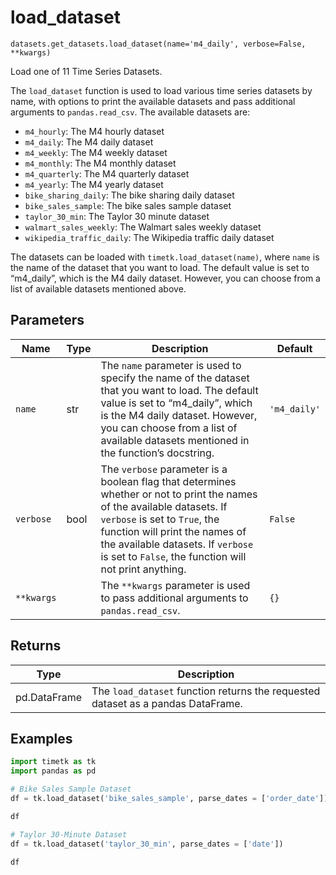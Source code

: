 # load_dataset { #timetk.datasets.get_datasets.load_dataset }

`datasets.get_datasets.load_dataset(name='m4_daily', verbose=False, **kwargs)`

Load one of 11 Time Series Datasets.

The `load_dataset` function is used to load various time series datasets by name, with options to print the available datasets and pass additional arguments to `pandas.read_csv`. The available datasets are:

- `m4_hourly`: The M4 hourly dataset
- `m4_daily`: The M4 daily dataset
- `m4_weekly`: The M4 weekly dataset
- `m4_monthly`: The M4 monthly dataset
- `m4_quarterly`: The M4 quarterly dataset
- `m4_yearly`: The M4 yearly dataset
- `bike_sharing_daily`: The bike sharing daily dataset
- `bike_sales_sample`: The bike sales sample dataset
- `taylor_30_min`: The Taylor 30 minute dataset
- `walmart_sales_weekly`: The Walmart sales weekly dataset
- `wikipedia_traffic_daily`: The Wikipedia traffic daily dataset

The datasets can be loaded with `timetk.load_dataset(name)`, where `name` is the name of the dataset that you want to load. The default value is set to "m4_daily", which is the M4 daily dataset. However, you can choose from a list of available datasets mentioned above.

## Parameters

| Name       | Type   | Description                                                                                                                                                                                                                                                                              | Default      |
|------------|--------|------------------------------------------------------------------------------------------------------------------------------------------------------------------------------------------------------------------------------------------------------------------------------------------|--------------|
| `name`     | str    | The `name` parameter is used to specify the name of the dataset that you want to load. The default value is set to "m4_daily", which is the M4 daily dataset. However, you can choose from a list of available datasets mentioned in the function's docstring.                           | `'m4_daily'` |
| `verbose`  | bool   | The `verbose` parameter is a boolean flag that determines whether or not to print the names of the available datasets. If `verbose` is set to `True`, the function will print the names of the available datasets. If `verbose` is set to `False`, the function will not print anything. | `False`      |
| `**kwargs` |        | The `**kwargs` parameter is used to pass additional arguments to `pandas.read_csv`.                                                                                                                                                                                                      | `{}`         |

## Returns

| Type         | Description                                                                      |
|--------------|----------------------------------------------------------------------------------|
| pd.DataFrame | The `load_dataset` function returns the requested dataset as a pandas DataFrame. |

## Examples

```python
import timetk as tk
import pandas as pd
```

```python
# Bike Sales Sample Dataset
df = tk.load_dataset('bike_sales_sample', parse_dates = ['order_date'])

df
```

```python
# Taylor 30-Minute Dataset
df = tk.load_dataset('taylor_30_min', parse_dates = ['date'])

df
```